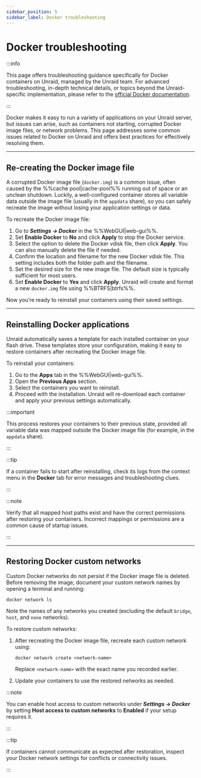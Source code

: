 ```yaml
---
sidebar_position: 5
sidebar_label: Docker troubleshooting
---
```


# Docker troubleshooting

:::info

This page offers troubleshooting guidance specifically for Docker containers on Unraid, managed by the Unraid team. For advanced troubleshooting, in-depth technical details, or topics beyond the Unraid-specific implementation, please refer to the [official Docker documentation](https://docs.docker.com/).

:::

Docker makes it easy to run a variety of applications on your Unraid server, but issues can arise, such as containers not starting, corrupted Docker image files, or network problems. This page addresses some common issues related to Docker on Unraid and offers best practices for effectively resolving them.

---

## Re-creating the Docker image file

A corrupted Docker image file (`docker.img`) is a common issue, often caused by the %%cache pool|cache-pool%% running out of space or an unclean shutdown. Luckily, a well-configured container stores all variable data outside the image file (usually in the `appdata` share), so you can safely recreate the image without losing your application settings or data.

To recreate the Docker image file:

1. Go to ***Settings → Docker*** in the %%WebGUI|web-gui%%.
2. Set **Enable Docker** to **No** and click **Apply** to stop the Docker service.
3. Select the option to delete the Docker vdisk file, then click **Apply**. You can also manually delete the file if needed.
4. Confirm the location and filename for the new Docker vdisk file. This setting includes both the folder path and the filename.
5. Set the desired size for the new image file. The default size is typically sufficient for most users.
6. Set **Enable Docker** to **Yes** and click **Apply**. Unraid will create and format a new `docker.img` file using %%BTRFS|btrfs%%.

Now you’re ready to reinstall your containers using their saved settings.

---

## Reinstalling Docker applications

Unraid automatically saves a template for each installed container on your flash drive. These templates store your configuration, making it easy to restore containers after recreating the Docker image file.

To reinstall your containers:

1. Go to the **Apps** tab in the %%WebGUI|web-gui%%.
2. Open the **Previous Apps** section.
3. Select the containers you want to reinstall.
4. Proceed with the installation. Unraid will re-download each container and apply your previous settings automatically.

:::important

This process restores your containers to their previous state, provided all variable data was mapped outside the Docker image file (for example, in the `appdata` share).

:::

:::tip

If a container fails to start after reinstalling, check its logs from the context menu in the **Docker** tab for error messages and troubleshooting clues.

:::

:::note

Verify that all mapped host paths exist and have the correct permissions after restoring your containers. Incorrect mappings or permissions are a common cause of startup issues.

:::

---

## Restoring Docker custom networks

Custom Docker networks do not persist if the Docker image file is deleted. Before removing the image, document your custom network names by opening a terminal and running:

```
docker network ls
```

Note the names of any networks you created (excluding the default `bridge`, `host`, and `none` networks).

To restore custom networks:

1. After recreating the Docker image file, recreate each custom network using:

   ```
   docker network create <network-name>
   ```

   Replace `<network-name>` with the exact name you recorded earlier.

2. Update your containers to use the restored networks as needed.

:::note

You can enable host access to custom networks under ***Settings → Docker*** by setting **Host access to custom networks** to **Enabled** if your setup requires it.

:::

:::tip

If containers cannot communicate as expected after restoration, inspect your Docker network settings for conflicts or connectivity issues.

:::
